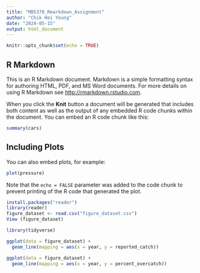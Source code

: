 ```yaml
---
title: "MB5370_Rmarkdown_Assignment"
author: "Chik Hei Yeung"
date: "2024-05-15"
output: html_document
---
```


```r
knitr::opts_chunk$set(echo = TRUE)
```

## R Markdown

This is an R Markdown document. Markdown is a simple formatting syntax for authoring HTML, PDF, and MS Word documents. For more details on using R Markdown see <http://rmarkdown.rstudio.com>.

When you click the **Knit** button a document will be generated that includes both content as well as the output of any embedded R code chunks within the document. You can embed an R code chunk like this:

```r
summary(cars)
```

## Including Plots

You can also embed plots, for example:

```r
plot(pressure)
```

Note that the `echo = FALSE` parameter was added to the code chunk to prevent printing of the R code that generated the plot.
```r
install.packages("reader")
library(reader)
figure_dataset <- read.csv("figure_dataset.csv")
View (figure_dataset)
```

```r
library(tidyverse)
```

```r
ggplot(data = figure_dataset) + 
  geom_line(mapping = aes(x = year, y = reported_catch))
```



```r
ggplot(data = figure_dataset) + 
  geom_line(mapping = aes(x = year, y = percent_overcatch))
```








